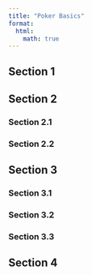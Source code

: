 ```yaml
---
title: "Poker Basics"
format:
  html:
    math: true
---
```

## Section 1

## Section 2
### Section 2.1
### Section 2.2


## Section 3
### Section 3.1
### Section 3.2
### Section 3.3

## Section 4
